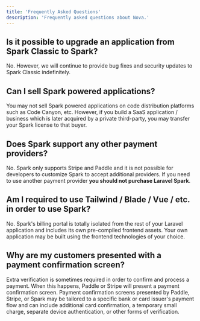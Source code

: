 ```yaml
---
title: 'Frequently Asked Questions'
description: 'Frequently asked questions about Nova.'
---
```


## Is it possible to upgrade an application from Spark Classic to Spark?

No. However, we will continue to provide bug fixes and security updates to Spark Classic indefinitely.

## Can I sell Spark powered applications?

You may not sell Spark powered applications on code distribution platforms such as Code Canyon, etc. However, if you build a SaaS application / business which is later acquired by a private third-party, you may transfer your Spark license to that buyer.

## Does Spark support any other payment providers?

No. Spark only supports Stripe and Paddle and it is not possible for developers to customize Spark to accept additional providers. If you need to use another payment provider **you should not purchase Laravel Spark**.

## Am I required to use Tailwind / Blade / Vue / etc. in order to use Spark?
No. Spark's billing portal is totally isolated from the rest of your Laravel application and includes its own pre-compiled frontend assets. Your own application may be built using the frontend technologies of your choice.

## Why are my customers presented with a payment confirmation screen?

Extra verification is sometimes required in order to confirm and process a payment. When this happens, Paddle or Stripe will present a payment confirmation screen. Payment confirmation screens presented by Paddle, Stripe, or Spark may be tailored to a specific bank or card issuer's payment flow and can include additional card confirmation, a temporary small charge, separate device authentication, or other forms of verification.
    
